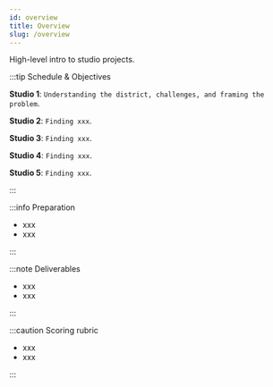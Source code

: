 ```yaml
---
id: overview
title: Overview
slug: /overview
---
```


High-level intro to studio projects.

:::tip Schedule & Objectives

**Studio 1**: `Understanding the district, challenges, and framing the problem`.

**Studio 2**: `Finding xxx`.

**Studio 3**: `Finding xxx`.

**Studio 4**: `Finding xxx`.

**Studio 5**: `Finding xxx`.

:::

:::info Preparation

- xxx
- xxx

:::

:::note Deliverables

- xxx
- xxx

:::

:::caution Scoring rubric

- xxx
- xxx

:::
